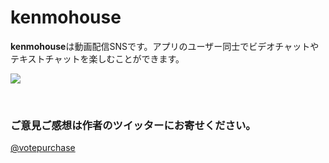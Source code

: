 # kenmohouse

**kenmohouse**は動画配信SNSです。アプリのユーザー同士でビデオチャットやテキストチャットを楽しむことができます。

![](./img1.jpg)

<br />

### ご意見ご感想は作者のツイッターにお寄せください。

[@votepurchase](https://twitter.com/votepurchase)
